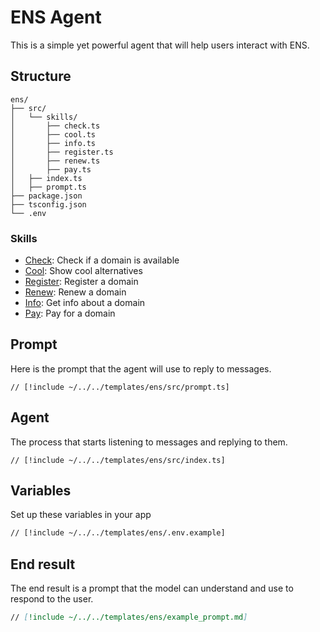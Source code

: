# ENS Agent

This is a simple yet powerful agent that will help users interact with ENS.

## Structure

```
ens/
├── src/
│   └── skills/
│       ├── check.ts
│       ├── cool.ts
│       ├── info.ts
│       ├── register.ts
│       ├── renew.ts
│       ├── pay.ts
│   ├── index.ts
│   ├── prompt.ts
├── package.json
├── tsconfig.json
└── .env
```

### Skills

- [Check](/skills/check): Check if a domain is available
- [Cool](/skills/cool): Show cool alternatives
- [Register](/skills/register): Register a domain
- [Renew](/skills/renew): Renew a domain
- [Info](/skills/info): Get info about a domain
- [Pay](/skills/pay): Pay for a domain

## Prompt

Here is the prompt that the agent will use to reply to messages.

```tsx [src/prompt.ts]
// [!include ~/../../templates/ens/src/prompt.ts]
```

## Agent

The process that starts listening to messages and replying to them.

```tsx [src/index.ts]
// [!include ~/../../templates/ens/src/index.ts]
```

## Variables

Set up these variables in your app

```bash [cmd]
// [!include ~/../../templates/ens/.env.example]
```

## End result

The end result is a prompt that the model can understand and use to respond to the user.

```md [example_prompt.md]
// [!include ~/../../templates/ens/example_prompt.md]
```
